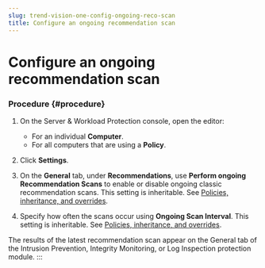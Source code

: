 ```yaml
---
slug: trend-vision-one-config-ongoing-reco-scan
title: Configure an ongoing recommendation scan
---
```

# Configure an ongoing recommendation scan

### Procedure {#procedure}

1.  On the Server & Workload Protection console, open the editor:

    - For an individual **Computer**.
    - For all computers that are using a **Policy**.

2.  Click **Settings**.

3.  On the **General** tab, under **Recommendations**, use **Perform ongoing Recommendation Scans** to enable or disable ongoing classic recommendation scans. This setting is inheritable. See [Policies, inheritance, and overrides](policies-inheritance-overrides.mdx).

4.  Specify how often the scans occur using **Ongoing Scan Interval**. This setting is inheritable. See [Policies, inheritance, and overrides](policies-inheritance-overrides.mdx).

The results of the latest recommendation scan appear on the General tab of the Intrusion Prevention, Integrity Monitoring, or Log Inspection protection module.
:::
